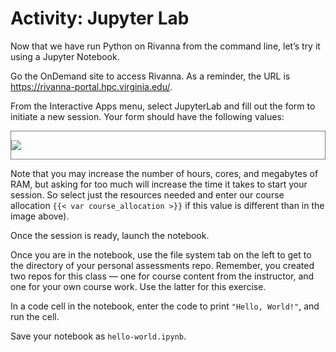 # Activity: Jupyter Lab

Now that we have run Python on Rivanna from the command line, let's try it using a Jupyter Notebook.

Go the OnDemand site to access Rivanna. As a reminder, the URL is <https://rivanna-portal.hpc.virginia.edu/>.

From the Interactive Apps menu, select JupyterLab and fill out the form to initiate a new session. Your form should have the following values:

::: {style="border: 1px solid gray;"}
![](../media/jupyter-on-rivanna-form.png){fig-align="center"}
:::

::: callout-tip
Note that you may increase the number of hours, cores, and megabytes of RAM, but asking for too much will increase the time it takes to start your session. So select just the resources needed and enter our course allocation `{{< var course_allocation >}}` if this value is different than in the image above).
:::

Once the session is ready, launch the notebook.

Once you are in the notebook, use the file system tab on the left to get to the directory of your personal assessments repo. Remember, you created two repos for this class --- one for course content from the instructor, and one for your own course work. Use the latter for this exercise.

In a code cell in the notebook, enter the code to print `"Hello, World!"`, and run the cell.

Save your notebook as `hello-world.ipynb`.
